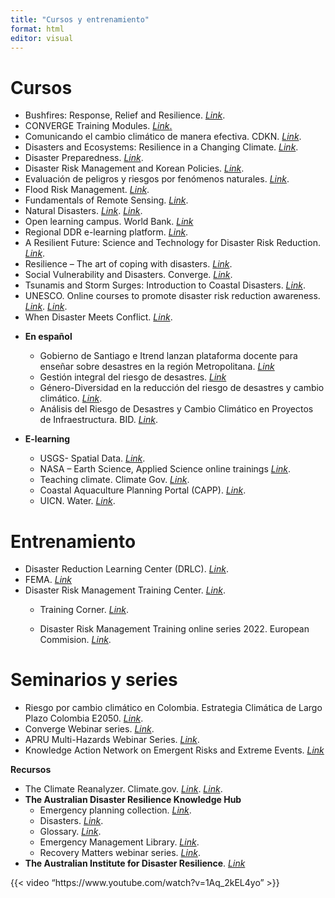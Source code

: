 ```yaml
---
title: "Cursos y entrenamiento"
format: html
editor: visual
---
```


# Cursos

-   Bushfires: Response, Relief and Resilience. [*Link*](https://www.futurelearn.com/courses/bushfires).
-   CONVERGE Training Modules. [*Link*.](https://converge.colorado.edu/resources/training-modules)
-   Comunicando el cambio climático de manera efectiva. CDKN. [*Link*](https://cdkn.org/comunicando/?loclang=es_es&fbclid=IwAR0sQ3LypFp0Atq5eOtWgPrOisQkKmMeBlaS-woYhp5JvqKFE122-_LIur8).
-   Disasters and Ecosystems: Resilience in a Changing Climate. [*Link*](https://www.youtube.com/playlist?list=PLH___LL2LODuduh-dhLSFKOhyJZtRnIc_).
-   Disaster Preparedness. [*Link*](https://www.coursera.org/learn/disaster-preparedness).
-   Disaster Risk Management and Korean Policies. [*Link*](https://www.coursera.org/learn/disaster-risk-management-korean-policies).
-   Evaluación de peligros y riesgos por fenómenos naturales. [*Link*](https://www.coursera.org/learn/riesgos-fenomenos-naturales/home/welcome).
-   Flood Risk Management. [*Link*](https://www.edx.org/es/course/flood-risk-management).
-   Fundamentals of Remote Sensing. [*Link*](https://arset.gsfc.nasa.gov/webinars/fundamentals-remote-sensing).
-   Natural Disasters. [*Link*](https://www.edx.org/es/course/natural-disasters). [*Link*](http://www.meteo.mcgill.ca/atoc185/).
-   Open learning campus. World Bank. [*Link*](https://olc.worldbank.org/content/resilience-and-disaster-risk-management-learning-lab)
-   Regional DDR e-learning platform. [*Link*](https://courses.adpc.net/).
-   A Resilient Future: Science and Technology for Disaster Risk Reduction. [*Link*](https://www.edx.org/es/course/a-resilient-future-science-and-technology-for-disa).
-   Resilience – The art of coping with disasters. [*Link*](https://www.edx.org/es/course/resilience-the-art-of-coping-with-disasters).
-   Social Vulnerability and Disasters. Converge. [*Link*](https://converge-training.colorado.edu/courses/vulnerable-populations/).
-   Tsunamis and Storm Surges: Introduction to Coastal Disasters. [*Link*](https://www.edx.org/es/course/tsunamis-and-storm-surges-introduction-to-coastal).
-   UNESCO. Online courses to promote disaster risk reduction awareness. [*Link*](https://en.unesco.org/greencitizens/stories/online-courses-promote-disaster-risk-reduction-awareness). [*Link*](http://elearning.unep.org/moocs/courses).
-   When Disaster Meets Conflict. [*Link*](https://www.coursera.org/learn/whendisastermeetsconflict).

<!-- -->

-   **En español**

    -   Gobierno de Santiago e Itrend lanzan plataforma docente para enseñar sobre desastres en la región Metropolitana. [*Link*](https://plataforma.aprendedesastres.cl/)
    -   Gestión integral del riesgo de desastres. [*Link*](https://www.coursera.org/learn/gestion-riesgo/home/welcome)
    -   Género-Diversidad en la reducción del riesgo de desastres y cambio climático. [*Link*](https://es.grripp.net/cursoonline/1-video-introductorio).
    -   Análisis del Riesgo de Desastres y Cambio Climático en Proyectos de Infraestructura. BID. [*Link*](https://cursos.iadb.org/es/temas/infraestructura/analisis-riesgo-desastres-cambio-climatico-proyectos-infraestructura).

-   **E-learning**

    -   USGS- Spatial Data. [*Link*](https://lpdaac.usgs.gov/resources/e-learning/).
    -   NASA – Earth Science, Applied Science online trainings [*Link*](https://appliedsciences.nasa.gov/join-mission/training?program_area=14).
    -   Teaching climate. Climate Gov. [*Link*](https://www.climate.gov/teaching).
    -   Coastal Aquaculture Planning Portal (CAPP). [*Link*](https://coastalscience.noaa.gov/research/marine-spatial-ecology/coastal-aquaculture-planning-portal-capp/).
    -   UICN. Water. [*Link*](https://learningelc.org/course/index.php?categoryid=6).

# **Entrenamiento**

-   Disaster Reduction Learning Center (DRLC). [*Link*](https://www.jica.go.jp/english/activities/issues/disaster/disaster.html).
-   FEMA. [*Link*](https://training.fema.gov/ndemu/curriculum/)
-   Disaster Risk Management Training Center. [*Link*](https://drmkc.jrc.ec.europa.eu/).
    -   Training Corner. [*Link*](https://drmkc.jrc.ec.europa.eu/science-for-drm/training-corner).

    -   Disaster Risk Management Training online series 2022. European Commision. [*Link*](https://drmkc.jrc.ec.europa.eu/science-for-drm/training-corner/disaster-risk-management-training-online-series-2022).

# **Seminarios y series**

-   Riesgo por cambio climático en Colombia. Estrategia Climática de Largo Plazo Colombia E2050. [*Link*](https://youtu.be/4v9T0QaI7ZU).
-   Converge Webinar series. [*Link*](https://converge.colorado.edu/communications/webinar-series).
-   APRU Multi-Hazards Webinar Series. [*Link*](https://apru.org/event/the-apru-multi-hazards-webinar-series-a-new-approach-for-disaster-risk-management-after-covid-19/).
-   Knowledge Action Network on Emergent Risks and Extreme Events. [*Link*](https://www.risk-kan.org/webinars/)

**Recursos**

-   The Climate Reanalyzer. Climate.gov. [*Link*](https://www.climate.gov/teaching/resources/climate-reanalyzer-0). [*Link*](https://climatereanalyzer.org/).
-   **The Australian Disaster Resilience Knowledge Hub**
    -   Emergency planning collection. [*Link*](https://knowledge.aidr.org.au/collections/emergency-planning/).
    -   Disasters. [*Link*](https://knowledge.aidr.org.au/disasters/).
    -   Glossary. [*Link*](https://knowledge.aidr.org.au/glossary/).
    -   Emergency Management Library. [*Link*](https://knowledge.aidr.org.au/collections/emergency-management-library/).
    -   Recovery Matters webinar series. [*Link*](https://knowledge.aidr.org.au/resources/recovery-matters-webinar-series/?utm_source=Updates+from+AIDR&utm_campaign=f666ebcb63-EMAIL_CAMPAIGN_2020_03_10_03_44_COPY_01&utm_medium=email&utm_term=0_a0a8e928c9-f666ebcb63-184368417#story).
-   **The Australian Institute for Disaster Resilience**. [*Link*](https://www.aidr.org.au/)

<div>

{{< video "https://www.youtube.com/watch?v=1Aq_2kEL4yo" >}}

</div>